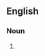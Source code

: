 {{also|tartars|tàrtars}}

==English==

===Noun===
{{head|en|noun plural form}}

# {{plural of|Tartar|lang=en}}